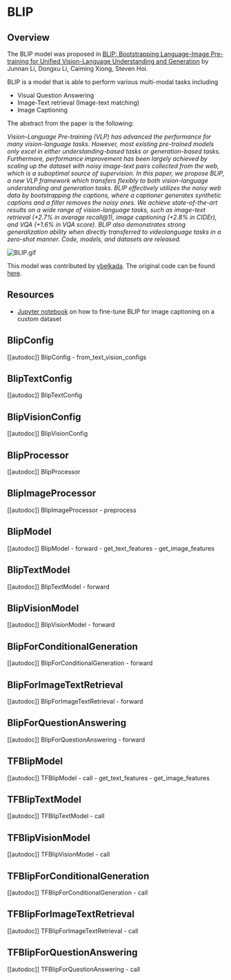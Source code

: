<!--Copyright 2023 The HuggingFace Team. All rights reserved.

Licensed under the Apache License, Version 2.0 (the "License"); you may not use this file except in compliance with
the License. You may obtain a copy of the License at

http://www.apache.org/licenses/LICENSE-2.0

Unless required by applicable law or agreed to in writing, software distributed under the License is distributed on
an "AS IS" BASIS, WITHOUT WARRANTIES OR CONDITIONS OF ANY KIND, either express or implied. See the License for the
specific language governing permissions and limitations under the License.
-->

# BLIP

## Overview

The BLIP model was proposed in [BLIP: Bootstrapping Language-Image Pre-training for Unified Vision-Language Understanding and Generation](https://arxiv.org/abs/2201.12086) by Junnan Li, Dongxu Li, Caiming Xiong, Steven Hoi.

BLIP is a model that is able to perform various multi-modal tasks including
- Visual Question Answering 
- Image-Text retrieval (Image-text matching)
- Image Captioning

The abstract from the paper is the following:

*Vision-Language Pre-training (VLP) has advanced the performance for many vision-language tasks. 
However, most existing pre-trained models only excel in either understanding-based tasks or generation-based tasks. Furthermore, performance improvement has been largely achieved by scaling up the dataset with noisy image-text pairs collected from the web, which is a suboptimal source of supervision. In this paper, we propose BLIP, a new VLP framework which transfers flexibly to both vision-language understanding and generation tasks. BLIP effectively utilizes the noisy web data by bootstrapping the captions, where a captioner generates synthetic captions and a filter removes the noisy ones. We achieve state-of-the-art results on a wide range of vision-language tasks, such as image-text retrieval (+2.7% in average recall@1), image captioning (+2.8% in CIDEr), and VQA (+1.6% in VQA score). BLIP also demonstrates strong generalization ability when directly transferred to videolanguage tasks in a zero-shot manner. Code, models, and datasets are released.*

![BLIP.gif](https://s3.amazonaws.com/moonup/production/uploads/1670928184033-62441d1d9fdefb55a0b7d12c.gif)

This model was contributed by [ybelkada](https://huggingface.co/ybelkada).
The original code can be found [here](https://github.com/salesforce/BLIP).

## Resources

- [Jupyter notebook](https://github.com/huggingface/notebooks/blob/main/examples/image_captioning_blip.ipynb) on how to fine-tune BLIP for image captioning on a custom dataset


## BlipConfig

[[autodoc]] BlipConfig
    - from_text_vision_configs

## BlipTextConfig

[[autodoc]] BlipTextConfig

## BlipVisionConfig

[[autodoc]] BlipVisionConfig

## BlipProcessor

[[autodoc]] BlipProcessor


## BlipImageProcessor

[[autodoc]] BlipImageProcessor
    - preprocess

## BlipModel

[[autodoc]] BlipModel
    - forward
    - get_text_features
    - get_image_features

## BlipTextModel

[[autodoc]] BlipTextModel
    - forward


## BlipVisionModel

[[autodoc]] BlipVisionModel
    - forward


## BlipForConditionalGeneration

[[autodoc]] BlipForConditionalGeneration
    - forward


## BlipForImageTextRetrieval

[[autodoc]] BlipForImageTextRetrieval
    - forward


## BlipForQuestionAnswering

[[autodoc]] BlipForQuestionAnswering
    - forward

## TFBlipModel

[[autodoc]] TFBlipModel
    - call
    - get_text_features
    - get_image_features

## TFBlipTextModel

[[autodoc]] TFBlipTextModel
    - call


## TFBlipVisionModel

[[autodoc]] TFBlipVisionModel
    - call


## TFBlipForConditionalGeneration

[[autodoc]] TFBlipForConditionalGeneration
    - call


## TFBlipForImageTextRetrieval

[[autodoc]] TFBlipForImageTextRetrieval
    - call


## TFBlipForQuestionAnswering

[[autodoc]] TFBlipForQuestionAnswering
    - call